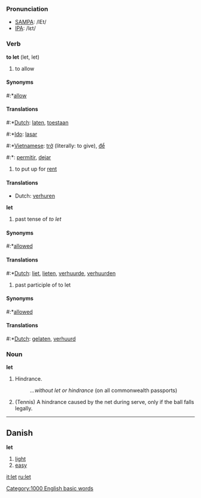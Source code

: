 === Pronunciation ===
*[[w:SAMPA|SAMPA]]: /lEt/
*[[w:IPA|IPA]]: /lεt/

=== Verb ===
'''to let''' (let, let)

#to allow

====Synonyms====
#:*[[allow]]

====Translations====
#:*[[Dutch]]: [[laten]], [[toestaan]]
#:*[[Ido]]: [[lasar]]
#:*[[Vietnamese]]: [[trở]] (literally: to give), [[để]]
#:*{{es}}: [[permitir]], [[dejar]]

#to put up for [[rent]]

====Translations====
*Dutch: [[verhuren]]

'''let'''

#past tense of ''to let''

====Synonyms====
#:*[[allowed]]

====Translations====
#:*[[Dutch]]: [[liet]], [[lieten]], [[verhuurde]], [[verhuurden]]

#past participle of to let
====Synonyms====
#:*[[allowed]]

====Translations====
#:*[[Dutch]]: [[gelaten]], [[verhuurd]]

===Noun===
'''let'''

#Hindrance.
#:''...without let or hindrance'' (on all commonwealth passports)
#(Tennis) A hindrance caused by the net during serve, only if the ball falls legally.

----

==Danish==

'''let'''

#[[light]]
#[[easy]]

[[Category:1000 English basic words]]

[[it:let]]
[[ru:let]]